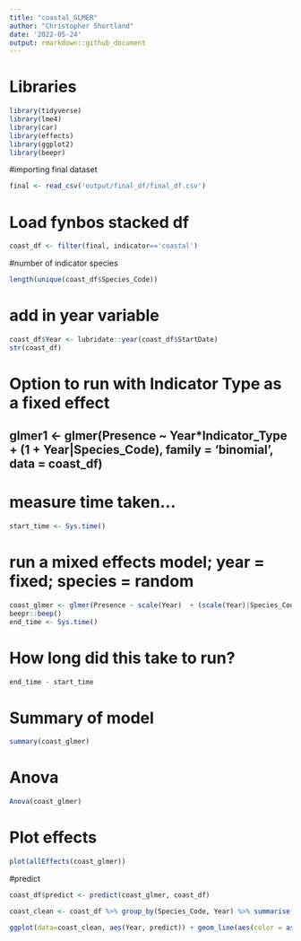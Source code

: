 ```yaml
---
title: "coastal_GLMER"
author: "Christopher Shortland"
date: '2022-05-24'
output: rmarkdown::github_document
---
```

# Libraries
```r
library(tidyverse)
library(lme4)
library(car)
library(effects)
library(ggplot2)
library(beepr)
```
#importing final dataset
``` r
final <- read_csv('output/final_df/final_df.csv')
```
# Load fynbos stacked df
```r
coast_df <- filter(final, indicator=='coastal')
```
#number of indicator species
```r
length(unique(coast_df$Species_Code))
```
# add in year variable
```r
coast_df$Year <- lubridate::year(coast_df$StartDate)
str(coast_df)
```
# Option to run with Indicator Type as a fixed effect
## glmer1 <- glmer(Presence ~ Year*Indicator_Type + (1 + Year|Species_Code), family = 'binomial', data = coast_df)

# measure time taken...
```r
start_time <- Sys.time()
```
# run a mixed effects model; year = fixed; species = random
```r
coast_glmer <- glmer(Presence ~ scale(Year)  + (scale(Year)|Species_Code) + (1|Pentad), family = 'binomial', data = coast_df)
beepr::beep()
end_time <- Sys.time()
```
# How long did this take to run?
```r
end_time - start_time
```
# Summary of model
```r
summary(coast_glmer)
```
# Anova
```r
Anova(coast_glmer)
```
# Plot effects
```r
plot(allEffects(coast_glmer))
```
#predict
```r
coast_df$predict <- predict(coast_glmer, coast_df)

coast_clean <- coast_df %>% group_by(Species_Code, Year) %>% summarise(predict = mean(predict))
```
```r
ggplot(data=coast_clean, aes(Year, predict)) + geom_line(aes(color = as.factor(Species_Code)))
```
